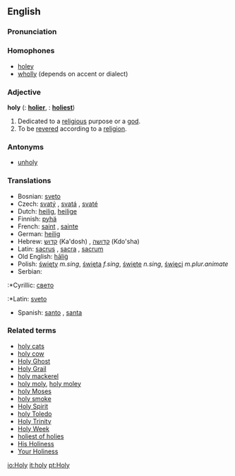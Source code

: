 ==English==

===Pronunciation===
{{rfap}}

===Homophones===
*[[holey]]
*[[wholly]] (depends on accent or dialect)

===Adjective===
'''holy'''  ({{compar}}: '''[[holier]]''', {{superl}}: '''[[holiest]]''')

# Dedicated to a [[religious]] purpose or a [[god]].
# To be [[revered]] according to a [[religion]].

===Antonyms===
*[[unholy]]

===Translations===
*Bosnian: [[sveto]] {{n}}
*Czech: [[svatý]] {{m}}, [[svatá]] {{f}}, [[svaté]] {{n}}
*Dutch: [[heilig]], [[heilige]]
*Finnish: [[pyhä]]
*French: [[saint]] {{m}}, [[sainte]] {{f}}
*German: [[heilig]]
*Hebrew: [[קדוש]] (Ka'dosh) {{m}}, [[קדושה]] (Kdo'sha) {{f}}
*Latin: [[sacrus]] {{m}}, [[sacra]] {{f}}, [[sacrum]] {{n}}
*Old English: [[halig|hāliġ]]
*Polish: [[święty]] ''m.sing'', [[święta]] ''f.sing'', [[święte]] ''n.sing'', [[święci]] ''m.plur.animate''
*Serbian:
:*Cyrillic: [[свето]] {{n}}
:*Latin: [[sveto]] {{n}}
*Spanish: [[santo]] {{m}}, [[santa]] {{f}}

===Related terms===
*[[holy cats]]
*[[holy cow]]
*[[Holy Ghost]]
*[[Holy Grail]]
*[[holy mackerel]]
*[[holy moly]], [[holy moley]]
*[[holy Moses]]
*[[holy smoke]]
*[[Holy Spirit]]
*[[holy Toledo]]
*[[Holy Trinity]]
*[[Holy Week]]
*[[holiest of holies]]
*[[His Holiness]]
*[[Your Holiness]]

[[io:Holy]]
[[it:holy]]
[[pt:Holy]]